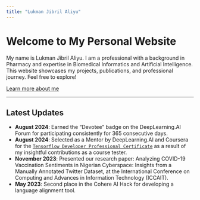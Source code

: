 ```yaml
---
title: "Lukman Jibril Aliyu"
---
```


# Welcome to My Personal Website

My name is Lukman Jibril Aliyu. I am a professional with a background in Pharmacy and expertise in Biomedical Informatics and Artificial Intelligence. This website showcases my projects, publications, and professional journey. Feel free to explore!

[Learn more about me](about.qmd)


---

## Latest Updates

- **August 2024**: Earned the "Devotee" badge on the DeepLearning.AI Forum for participating consistently for 365 consecutive days.
- **August 2024**: Selected as a Mentor by DeepLearning.AI and Coursera for the [`Tensorflow Developer Professional Certificate`](https://www.coursera.org/professional-certificates/tensorflow-in-practice) as a result of my insightful contributions as a course tester.
- **November 2023**: Presented our research paper: Analyzing COVID-19 Vaccination Sentiments in Nigerian Cyberspace: Insights from a Manually Annotated Twitter Dataset, at the International Conference on Computing and Advances in Information Technology (ICCAIT).
- **May 2023**: Second place in the Cohere AI Hack for developing a language alignment tool.
